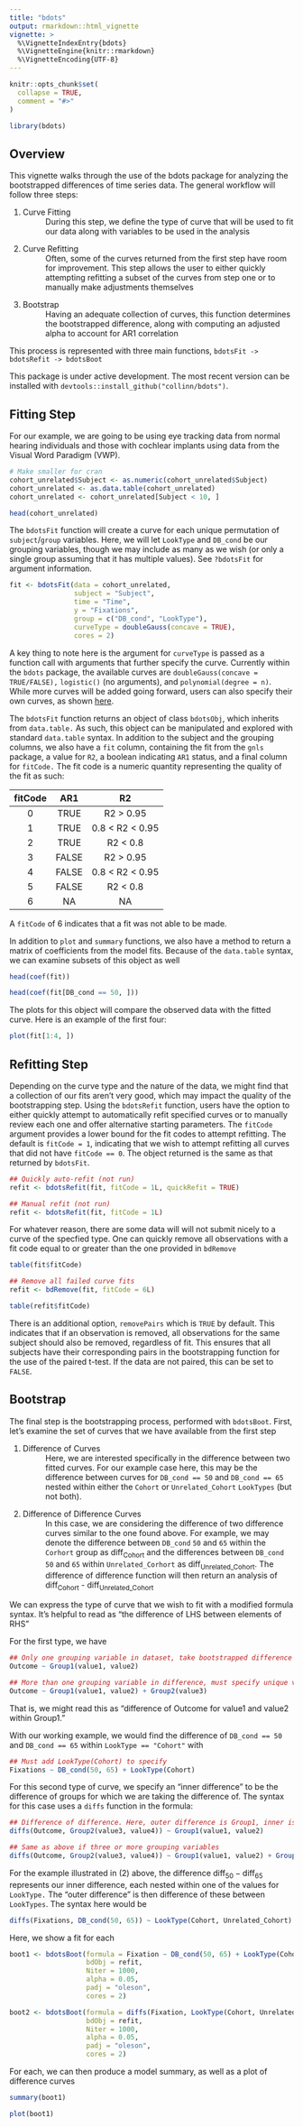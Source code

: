 ```yaml
---
title: "bdots"
output: rmarkdown::html_vignette
vignette: >
  %\VignetteIndexEntry{bdots}
  %\VignetteEngine{knitr::rmarkdown}
  %\VignetteEncoding{UTF-8}
---
```


```r
knitr::opts_chunk$set(
  collapse = TRUE,
  comment = "#>"
)
```

```r
library(bdots)
```

## Overview

This vignette walks through the use of the bdots package for analyzing the bootstrapped differences of time series data. The general workflow will follow three steps:

1. Curve Fitting
  : During this step, we define the type of curve that will be used to fit our data along with variables to be used in the analysis 
2. Curve Refitting
  : Often, some of the curves returned from the first step have room for improvement. This step allows the user to either quickly attempting refitting a subset of the curves from step one or to manually make adjustments themselves 
3. Bootstrap
  : Having an adequate collection of curves, this function determines the bootstrapped difference, along with computing an adjusted alpha to account for AR1 correlation
  
This process is represented with three main functions, `bdotsFit -> bdotsRefit -> bdotsBoot`

This package is under active development. The most recent version can be installed with `devtools::install_github("collinn/bdots")`.

## Fitting Step

For our example, we are going to be using eye tracking data from normal hearing individuals and those with cochlear implants using data from the Visual Word Paradigm (VWP). 

```r
# Make smaller for cran
cohort_unrelated$Subject <- as.numeric(cohort_unrelated$Subject)
cohort_unrelated <- as.data.table(cohort_unrelated)
cohort_unrelated <- cohort_unrelated[Subject < 10, ]
```

```r
head(cohort_unrelated)
```

The `bdotsFit` function will create a curve for each unique permutation of `subject`/`group` variables. Here, we will let `LookType` and `DB_cond` be our grouping variables, though we may include as many as we wish (or only a single group assuming that it has multiple values). See `?bdotsFit` for argument information.

```r
fit <- bdotsFit(data = cohort_unrelated,
                subject = "Subject",
                time = "Time",
                y = "Fixations",
                group = c("DB_cond", "LookType"),
                curveType = doubleGauss(concave = TRUE),
                cores = 2)
```

A key thing to note here is the argument for `curveType` is passed as a function call with arguments that further specify the curve. Currently within the `bdots` package, the available curves are `doubleGauss(concave = TRUE/FALSE),` `logistic()` (no arguments), and `polynomial(degree = n)`. While more curves will be added going forward, users can also specify their own curves, as shown [here](customCurves.html).

The `bdotsFit` function returns an object of class `bdotsObj`, which inherits from `data.table.` As such, this object can be manipulated and explored with standard `data.table` syntax. In addition to the subject and the grouping columns, we also have a `fit` column, containing the fit from the `gnls` package, a value for `R2`, a boolean indicating `AR1` status, and a final column for `fitCode.` The fit code is a numeric quantity representing the quality of the fit as such:

|fitCode |	AR1 |	R2 |
|:------:|:----:|:----:|
0 |	TRUE |	R2 > 0.95 |
1 |	TRUE |	0.8 < R2 < 0.95 |
2 |	TRUE |	R2 < 0.8 |
3 |	FALSE |	R2 > 0.95 |
4 |	FALSE |	0.8 < R2 < 0.95 |
5 |	FALSE |	R2 < 0.8 |
6 |	NA |	NA |

A `fitCode` of 6 indicates that a fit was not able to be made. 

In addition to `plot` and `summary` functions, we also have a method to return a matrix of coefficients from the model fits. Because of the `data.table` syntax, we can examine subsets of this object as well

```r
head(coef(fit))

head(coef(fit[DB_cond == 50, ]))
```

The plots for this object will compare the observed data with the fitted curve. Here is an example of the first four:

```r
plot(fit[1:4, ])
```


## Refitting Step

Depending on the curve type and the nature of the data, we might find that a collection of our fits aren’t very good, which may impact the quality of the bootstrapping step. Using the `bdotsRefit` function, users have the option to either quickly attempt to automatically refit specified curves or to manually review each one and offer alternative starting parameters. The `fitCode` argument provides a lower bound for the fit codes to attempt refitting. The default is `fitCode = 1`, indicating that we wish to attempt refitting all curves that did not have `fitCode == 0`. The object returned is the same as that returned by `bdotsFit`.

```r
## Quickly auto-refit (not run)
refit <- bdotsRefit(fit, fitCode = 1L, quickRefit = TRUE)

## Manual refit (not run)
refit <- bdotsRefit(fit, fitCode = 1L)
```

For whatever reason, there are some data will will not submit nicely to a curve of the specfied type. One can quickly remove all observations with a fit code equal to or greater than the one provided in `bdRemove`

```r
table(fit$fitCode)

## Remove all failed curve fits
refit <- bdRemove(fit, fitCode = 6L)

table(refit$fitCode)
```

There is an additional option, `removePairs` which is `TRUE` by default. This indicates that if an observation is removed, all observations for the same subject should also be removed, regardless of fit. This ensures that all subjects have their corresponding pairs in the bootstrapping function for the use of the paired t-test. If the data are not paired, this can be set to `FALSE`.


## Bootstrap

The final step is the bootstrapping process, performed with `bdotsBoot`. First, let’s examine the set of curves that we have available from the first step

1. Difference of Curves
  : Here, we are interested specifically in the difference between two fitted curves. For our example case here, this may be the difference between curves for `DB_cond == 50` and `DB_cond == 65` nested within either the `Cohort` or `Unrelated_Cohort` `LookTypes` (but not both). 

2. Difference of Difference Curves
 : In this case, we are considering the difference of two difference curves similar to the one found above. For example, we may denote the difference between `DB_cond` `50` and `65` within the `Corhort` group as $\text{diff}_{\text{Cohort}}$ and the differences between `DB_cond` `50` and `65` within `Unrelated_Corhort` as $\text{diff}_{\text{Unrelated_Cohort}}$. The difference of difference function will then return an analysis of $\text{diff}_{\text{Cohort}}$  - $\text{diff}_{\text{Unrelated_Cohort}}$ 

We can express the type of curve that we wish to fit with a modified formula syntax. It’s helpful to read as “the difference of LHS between elements of RHS”

For the first type, we have

```r
## Only one grouping variable in dataset, take bootstrapped difference
Outcome ~ Group1(value1, value2)

## More than one grouping variable in difference, must specify unique value
Outcome ~ Group1(value1, value2) + Group2(value3)
```

That is, we might read this as “difference of Outcome for value1 and value2 within Group1.”

With our working example, we would find the difference of `DB_cond == 50` and `DB_cond == 65` within `LookType == "Cohort"` with

```r
## Must add LookType(Cohort) to specify
Fixations ~ DB_cond(50, 65) + LookType(Cohort)
```

For this second type of curve, we specify an "inner difference" to be the difference of groups for which we are taking the difference of. The syntax for this case uses a `diffs` function in the formula:

```r
## Difference of difference. Here, outer difference is Group1, inner is Group2
diffs(Outcome, Group2(value3, value4)) ~ Group1(value1, value2)

## Same as above if three or more grouping variables
diffs(Outcome, Group2(value3, value4)) ~ Group1(value1, value2) + Group3(value5)
```

For the example illustrated in (2) above, the difference $\text{diff}_{50} - \text{diff}_{65}$ represents our inner difference, each nested within one of the values for `LookType.` The "outer difference" is then difference of these between `LookTypes`. The syntax here would be 

```r
diffs(Fixations, DB_cond(50, 65)) ~ LookType(Cohort, Unrelated_Cohort)
```

Here, we show a fit for each

```r
boot1 <- bdotsBoot(formula = Fixation ~ DB_cond(50, 65) + LookType(Cohort),
                   bdObj = refit,
                   Niter = 1000,
                   alpha = 0.05,
                   padj = "oleson",
                   cores = 2)

boot2 <- bdotsBoot(formula = diffs(Fixation, LookType(Cohort, Unrelated_Cohort)) ~ DB_cond(50, 65),
                   bdObj = refit,
                   Niter = 1000,
                   alpha = 0.05,
                   padj = "oleson",
                   cores = 2)
```

For each, we can then produce a model summary, as well as a plot of difference curves

```r
summary(boot1)

plot(boot1)
```























